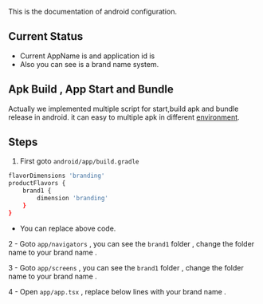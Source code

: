 This is the documentation of android configuration.


## Current Status

- Current AppName is <AppName background={true} /> and application id is <AppName packageName={true} background={true} />
- Also you can see <AppBrand background={true}/> is a brand name system.

## Apk Build , App Start and Bundle

Actually we implemented multiple script for start,build apk and bundle release
in android. it can easy to multiple apk in different [environment](#configuration-environment-files).

## Steps

1. First goto `android/app/build.gradle`

```bash
flavorDimensions 'branding'
productFlavors {
    brand1 {
        dimension 'branding'
    }
}
```

- You can replace above code.

2 - Goto `app/navigators` , you can see the `brand1` folder , change the folder name to your brand name <AppBrand background={true}/>.

3 - Goto `app/screens` , you can see the `brand1` folder , change the folder name to your brand name <AppBrand background={true}/>.

4 - Open `app/app.tsx` , replace below lines with your brand name <AppBrand background={true}/> .

<App />
